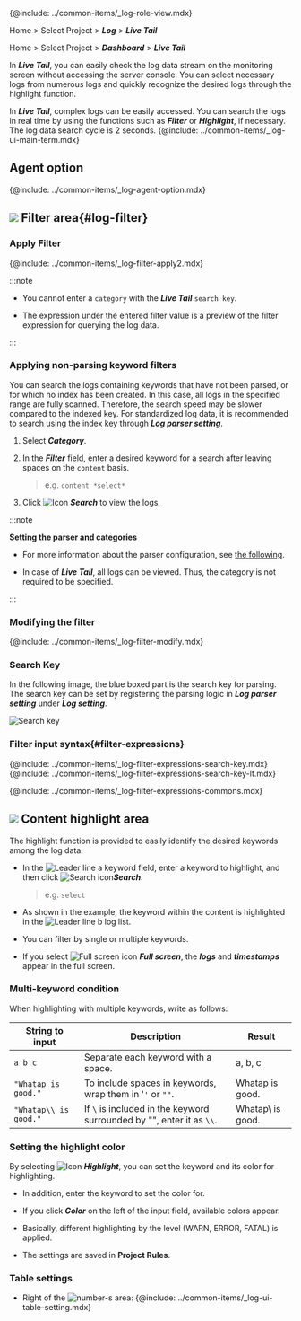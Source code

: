 {@include: ../common-items/_log-role-view.mdx}

<Xclude product='aws-log'>

Home > Select Project > **_Log_** > **_Live Tail_**

</Xclude>

<InDoc product='aws-log'>

Home > Select Project > **_Dashboard_** > **_Live Tail_**

</InDoc>

In **_Live Tail_**, you can easily check the log data stream on the monitoring screen without accessing the server console. You can select necessary logs from numerous logs and quickly recognize the desired logs through the highlight function. 

<ImgLang img='log-live-tail.png' desc='Live tail'/>

In **_Live Tail_**, complex logs can be easily accessed. You can search the logs in real time by using the functions such as **_Filter_** or **_Highlight_**, if necessary. The log data search cycle is 2 seconds. {@include: ../common-items/_log-ui-main-term.mdx}

## Agent option

{@include: ../common-items/_log-agent-option.mdx}

## ![](/img/number-01.png) Filter area{#log-filter}

### Apply Filter

{@include: ../common-items/_log-filter-apply2.mdx}

:::note

-   You cannot enter a `category` with the **_Live Tail_** `search key`.

-   The expression under the entered filter value is a preview of the filter expression for querying the log data. 

:::

### Applying non-parsing keyword filters

You can search the logs containing keywords that have not been parsed, or for which no index has been created. In this case, all logs in the specified range are fully scanned. Therefore, the search speed may be slower compared to the indexed key. For standardized log data, it is recommended to search using the index key through **_Log parser setting_**.

<ImgLang img='log-filter-search.png' desc='Applying non-parsing keyword filters'/>

1.  Select **_Category_**. 

2.  In the **_Filter_** field, enter a desired keyword for a search after leaving spaces on the `content` basis. 

    > e.g. `content *select*`

3.  Click ![Icon](/img/ic-search.svg) **_Search_** to view the logs.

:::note 

**Setting the parser and categories**

-   For more information about the parser configuration, see [the following](log-parser.mdx/). 

-   In case of **_Live Tail_**, all logs can be viewed. Thus, the category is not required to be specified.

:::

### Modifying the filter

{@include: ../common-items/_log-filter-modify.mdx} 

### Search Key

In the following image, the blue boxed part is the search key for parsing. The search key can be set by registering the parsing logic in **_Log parser setting_** under **_Log setting_**.

![Search key](https://img.whatap.io/media/images/livetail_007_parsed_key.png)

### Filter input syntax{#filter-expressions}

{@include: ../common-items/_log-filter-expressions-search-key.mdx}
{@include: ../common-items/_log-filter-expressions-search-key-lt.mdx}

{@include: ../common-items/_log-filter-expressions-commons.mdx} 

## ![](/img/number-02.png) Content highlight area

The highlight function is provided to easily identify the desired keywords among the log data. 

<ImgLang img='log-content-search-highlight.png' desc='Content highlight'/>

-   In the ![Leader line a](/img/char-a.svg) keyword field, enter a keyword to highlight, and then click ![Search icon](/img/ic-search.svg)**_Search_**.

    > e.g. `select`

-   As shown in the example, the keyword within the content is highlighted in the ![Leader line b](/img/char-b.svg) log list. 

-   You can filter by single or multiple keywords.

-   If you select ![Full screen icon](/img/ic-fullscreen.svg) **_Full screen_**, the **_logs_** and **_timestamps_** appear in the full screen. 

### Multi-keyword condition

When highlighting with multiple keywords, write as follows:

| String to input       | Description                                                           | Result            |
| --------------------- | --------------------------------------------------------------------- | ----------------- |
| `a b c`               | Separate each keyword with a space.                                   | a, b, c           |
| `"Whatap is good."`   | To include spaces in keywords, wrap them in '`'` or `""`.             | Whatap is good.   |
| `"Whatap\\ is good."` | If `\` is included in the keyword surrounded by "", enter it as `\\`. | Whatap\\ is good. |

### Setting the highlight color

By selecting ![Icon](/img/ic-highlight.svg) **_Highlight_**, you can set the keyword and its color for highlighting. 

<ImgLang img='log-lt-highlight.png' desc='Live tail highlight'/>

-   In addition, enter the keyword to set the color for. 

-   If you click **_Color_** on the left of the input field, available colors appear. 

-   Basically, different highlighting by the level (<span class='logwr'>WARN</span>, <span class='loger'>ERROR</span>, <span class='logft'>FATAL</span>) is applied. 

-   The settings are saved in **Project Rules**.  

### Table settings

-   Right of the ![number-s](/img/number-02.png) area: {@include: ../common-items/_log-ui-table-setting.mdx}

<!-- whatap is good~whatap is the best -->
